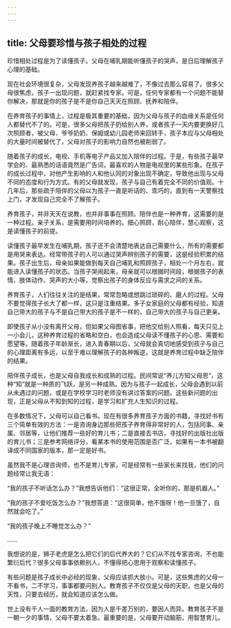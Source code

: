 ```yaml
---
---
---
```

title: 父母要珍惜与孩子相处的过程
---




珍惜相处过程是为了读懂孩子。父母在哺乳期能听懂孩子的哭声，是日后理解孩子心理的基础。

现在社会环境很复杂，父母发现养孩子越来越难了，不像过去那么容易了。很多父母很焦虑，孩子一出现问题，就赶紧找专家。可是，任何专家都有一个问题不能替你解决，那就是你的孩子是不是你自己天天在照顾、抚养和陪伴。

在养育孩子的事情上，过程是极其重要的基础，因为父母与孩子的血缘关系是任何人都替代不了的。可是，很多父母把孩子扔给别人养，或者孩子一天内要更换好几次照顾者，被父母、爷爷奶奶、保姆或幼儿园老师来回转手，孩子本应与父母相处的大量时间被替代了，父母对孩子的影响力自然也被削弱了。

随着孩子的成长，电视、手机等电子产品又加入陪伴的过程。于是，有些孩子最早学会的、最熟悉的话语竟然是广告词，最喜欢的人物是电视里的某些形象。在孩子的成长过程中，对他产生影响的人和他认同的对象出现不确定，导致他出现与父母不同的态度和行为方式。有的父母就发现，孩子与自己有着完全不同的价值观。十几年后，那些疏于陪伴的父母以为孩子一直是听话的、乖巧的，直到有一天警察找上门，才发现自己完全不了解孩子。

养育孩子，并非天天在说教，也并非事事在照顾。陪伴也是一种养育，这需要的是一种过程。亲子关系，是需要用时间培养的。细心照顾，耐心陪伴，慧心观察，这是读懂孩子的前提。

读懂孩子最早发生在哺乳期，孩子还不会清楚地表达自己需要什么，所有的需要都是用哭来表达。经常带孩子的人可以通过哭声辨别孩子的需要，这是经验积累的结果。孩子出生后，母亲如果能做到每天自己哺乳和照顾孩子，相处一个月左右，就能进入读懂孩子的状态。当孩子哭闹起来，母亲就可以根据时间段，根据孩子的表情、肢体动作、哭声的大小等，觉察出孩子的身体反应与需求之间的关系。

养育孩子，人们往往关注的是结果，常常忽略或想跳过琐碎的、磨人的过程。父母不要觉得孩子长大了都一样，这只是注重结果。多子女家庭的父母都有经验，知道自己带大的孩子与不是自己带大的孩子是不一样的，自己带大的孩子与自己更亲。

即使孩子从小没有离开父母，但如果父母图省事，把他交给别人照看，每天只见上一小会儿，这种养育过程的省略和空白，也会造成父母读不懂孩子的心思、需要和愿望等。随着孩子年龄渐长，进入青春期以后，父母就会真切地感受到孩子与自己的心理距离有多远，以至于难以理解孩子的各种叛逆。这就是养育过程中缺乏陪伴的结果。

陪伴孩子成长，也是父母自我成长和成熟的过程。民间常说“养儿方知父母恩”，这种“知”就是一种质的飞跃，是另一种成熟。因为与孩子一起成长，父母会遇到以前从未遇过的问题，或是在学校学习时老师没有讲过答案的问题。这些新问题的出现，正是父母从不知到知的过程，是学习和扩充人生知识的过程。

在多数情况下，父母可以自己看书。现在有很多养育孩子方面的书籍，寻找好书有三个简单有效的方法：一是咨询身边那些把孩子养育得非常好的人，包括同事、亲属、邻居等，让他们推荐一些好的育儿书；二是直接去书店，寻找好的出版社出版的育儿书；三是参考网络评分，看某本书的使用范围是否广泛，如果有一本书被翻译成不同国家的版本，那一定是好书。

虽然我不是心理咨询师，也不是育儿专家，可是经常有一些家长来找我，他们的问题经常让我无语：

“我的孩子不听话怎么办？”我想告诉他们：“这很正常，全听你的，那是机器人。”

“我的孩子不爱吃饭怎么办？”我想答道：“这很简单，他不饿呀！他一旦饿了，自然就会吃了。”

“我的孩子晚上不睡觉怎么办？”

……

我想说的是，狮子老虎是怎么把它们的后代养大的？它们从不找专家咨询，不也能繁衍后代？很多父母事事依赖别人，不懂得把心思用于观察和读懂孩子。

有些问题是孩子成长中必经的现象，父母应该抓大放小。可是，这些焦虑的父母一不看书，二不学习，事事都要问别人。教育孩子不仅仅是父母的天职，也是父母的天性，只要去经历，就会知道应该怎么做。

世上没有千人一面的教育方法，因为人是千差万别的，要因人而异。教育孩子不是一朝一夕的事情，父母不要太着急。最重要的是，父母要开动脑筋，用智慧育儿。